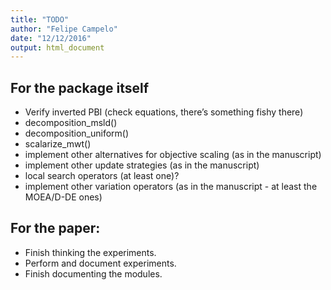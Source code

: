 ```yaml
---
title: "TODO"
author: "Felipe Campelo"
date: "12/12/2016"
output: html_document
---
```


## For the package itself
- Verify inverted PBI (check equations, there's something fishy there)
- decomposition_msld()
- decomposition_uniform()
- scalarize_mwt()
- implement other alternatives for objective scaling (as in the manuscript)
- implement other update strategies (as in the manuscript)
- local search operators (at least one)?
- implement other variation operators (as in the manuscript - at least the MOEA/D-DE ones)

## For the paper:
- Finish thinking the experiments.
- Perform and document experiments.
- Finish documenting the modules.

